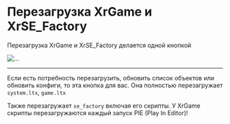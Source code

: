 # Перезагрузка XrGame и XrSE_Factory

Перезагрузка XrGame и XrSE_Factory делается одной кнопкой

![...](./xrgame-xrse.ru/img/xr-reload.png)

***

Если есть потребность перезагрузить, обновить список объектов или обновить конфиги, то эта кнопка для вас.
Она полностью перезагружает `system.ltx`, `game.ltx`

Также перезагружает `se_factory` включая его скрипты.
У XrGame скрипты перезагружаются каждый запуск PIE (Play In Editor)!
